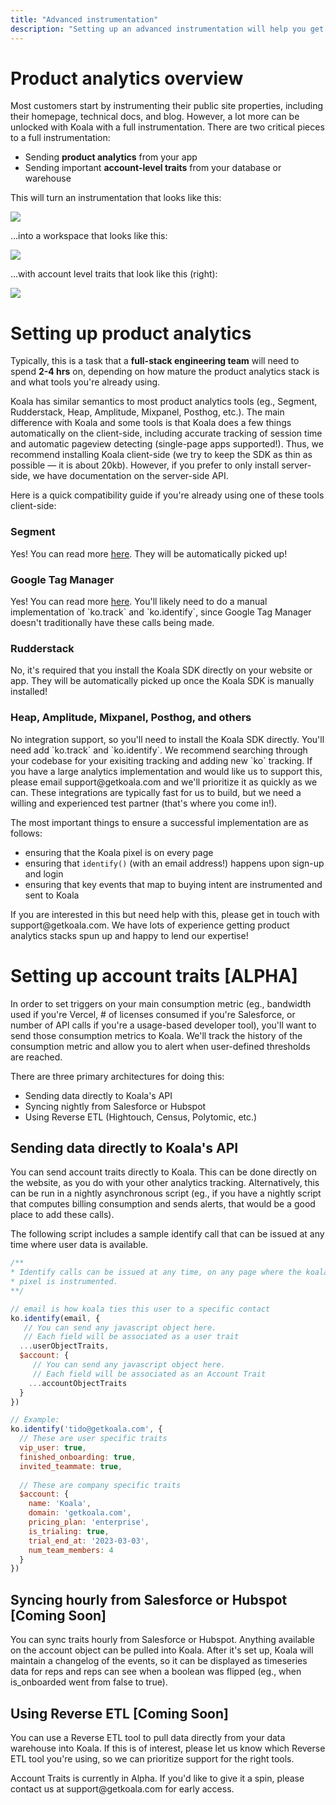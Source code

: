 ```yaml
---
title: "Advanced instrumentation"
description: "Setting up an advanced instrumentation will help you get the most out of Koala!"
---
```


# Product analytics overview
Most customers start by instrumenting their public site properties, including their homepage, technical docs, and blog. However, a lot more can be unlocked with Koala with a full instrumentation. There are two critical pieces to a full instrumentation:

* Sending **product analytics** from your app
* Sending important **account-level traits** from your database or warehouse

This will turn an instrumentation that looks like this:

![](/images/admin-guides/advanced-instrumentation/koala-web.png)

...into a workspace that looks like this:

![](/images/admin-guides/advanced-instrumentation/koala-accounts.png)

...with account level traits that look like this (right):

![](/images/admin-guides/advanced-instrumentation/koala-single-account.png)

# Setting up product analytics
Typically, this is a task that a **full-stack engineering team** will need to spend **2-4 hrs** on, depending on how mature the product analytics stack is and what tools you're already using. 

Koala has similar semantics to most product analytics tools (eg., Segment, Rudderstack, Heap, Amplitude, Mixpanel, Posthog, etc.). The main difference with Koala and some tools is that Koala does a few things automatically on the client-side, including accurate tracking of session time and automatic pageview detecting (single-page apps supported!). Thus, we recommend installing Koala client-side (we try to keep the SDK as thin as possible — it is about 20kb). However, if you prefer to only install server-side, we have documentation on the server-side API.

Here is a quick compatibility guide if you're already using one of these tools client-side:

### Segment
<AccordionGroup>
   <Accordion title="Can I do a codeless install? ✅">
      Yes! You can read more <a href="/docs/integrations/segment">here</a>.
   </Accordion>
   <Accordion title="Will I automatically get `track` and `identify` calls? ✅">
      They will be automatically picked up!
   </Accordion>
</AccordionGroup>

### Google Tag Manager
<AccordionGroup>
   <Accordion title="Can I do a codeless install? ✅ ">
      Yes! You can read more <a href="/docs/integrations/google-tag-manager">here</a>.
   </Accordion>
   <Accordion title="Will I automatically get `track` and `identify` calls? 🟡 ">
      You'll likely need to do a manual implementation of `ko.track` and `ko.identify`, since Google Tag Manager doesn't traditionally have these calls being made.
   </Accordion>
</AccordionGroup>

### Rudderstack
<AccordionGroup>
   <Accordion title="Can I do a codeless install? ❌" >
      No, it's required that you install the Koala SDK directly on your website or app.
   </Accordion>
   <Accordion title="Will I automatically get `track` and `identify` calls? ✅">
      They will be automatically picked up once the Koala SDK is manually installed!
   </Accordion>
</AccordionGroup>

###  Heap, Amplitude, Mixpanel, Posthog, and others 
<AccordionGroup>
   <Accordion title="Can I do a codeless install? ❌">
      No integration support, so you'll need to install the Koala SDK directly.
   </Accordion>
   <Accordion title="Will I automatically get `track` and `identify` calls? ❌">
      You'll need add `ko.track` and `ko.identify`. We recommend searching through your codebase for your exisiting tracking and adding new `ko` tracking.
   </Accordion>
   <Accordion title="Can you add add an integration for me? ✅">
      If you have a large analytics implementation and would like us to support this, please email support@getkoala.com and we'll prioritize it as quickly as we can. These integrations are typically fast for us to build, but we need a willing and experienced test partner (that's where you come in!).
   </Accordion>
</AccordionGroup>

The most important things to ensure a successful implementation are as follows:

* ensuring that the Koala pixel is on every page
* ensuring that `identify()` (with an email address!) happens upon sign-up and login
* ensuring that key events that map to buying intent are instrumented and sent to Koala

<Note>
If you are interested in this but need help with this, please get in touch with support@getkoala.com. We have lots of experience getting product analytics stacks spun up and happy to lend our expertise!
</Note>

# Setting up account traits [ALPHA]
In order to set triggers on your main consumption metric (eg., bandwidth used if you're Vercel, # of licenses consumed if you're Salesforce, or number of API calls if you're a usage-based developer tool), you'll want to send those consumption metrics to Koala. We'll track the history of the consumption metric and allow you to alert when user-defined thresholds are reached.

There are three primary architectures for doing this:

* Sending data directly to Koala's API
* Syncing nightly from Salesforce or Hubspot
* Using Reverse ETL (Hightouch, Census, Polytomic, etc.)

## Sending data directly to Koala's API
You can send account traits directly to Koala. This can be done directly on the website, as you do with your other analytics tracking. Alternatively, this can be run in a nightly asynchronous script (eg., if you have a nightly script that computes billing consumption and sends alerts, that would be a good place to add these calls).

The following script includes a sample identify call that can be issued at any time where user data is available.

```javascript
/**
* Identify calls can be issued at any time, on any page where the koala
* pixel is instrumented.
**/

// email is how koala ties this user to a specific contact
ko.identify(email, {
   // You can send any javascript object here.
   // Each field will be associated as a user trait
  ...userObjectTraits,
  $account: {
     // You can send any javascript object here.
     // Each field will be associated as an Account Trait
    ...accountObjectTraits
  }
})

// Example:
ko.identify('tido@getkoala.com', {
  // These are user specific traits
  vip_user: true,
  finished_onboarding: true,
  invited_teammate: true,
  
  // These are company specific traits
  $account: {
    name: 'Koala',
    domain: 'getkoala.com',
    pricing_plan: 'enterprise',
    is_trialing: true,
    trial_end_at: '2023-03-03',
    num_team_members: 4
  }
})
```


## Syncing hourly from Salesforce or Hubspot [Coming Soon]
You can sync traits hourly from Salesforce or Hubspot. Anything available on the account object can be pulled into Koala. After it's set up, Koala will maintain a changelog of the events, so it can be displayed as timeseries data for reps and reps can see when a boolean was flipped (eg., when is_onboarded went from false to true).

## Using Reverse ETL [Coming Soon]
You can use a Reverse ETL tool to pull data directly from your data warehouse into Koala. If this is of interest, please let us know which Reverse ETL tool you're using, so we can prioritize support for the right tools.

<Note>
Account Traits is currently in Alpha. If you'd like to give it a spin, please contact us at support@getkoala.com for early access.
</Note>
